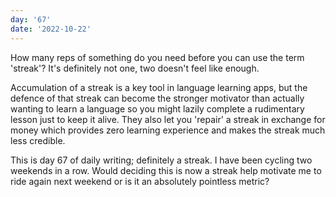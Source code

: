 ```yaml
---
day: '67'
date: '2022-10-22'
---
```


How many reps of something do you need before you can use the term 'streak'? It's definitely not one, two doesn't feel like enough.

Accumulation of a streak is a key tool in language learning apps, but the defence of that streak can become the stronger motivator than actually wanting to learn a language so you might lazily complete a rudimentary lesson just to keep it alive. They also let you 'repair' a streak in exchange for money which provides zero learning experience and makes the streak much less credible.

This is day 67 of daily writing; definitely a streak. I have been cycling two weekends in a row. Would deciding this is now a streak help motivate me to ride again next weekend or is it an absolutely pointless metric?
